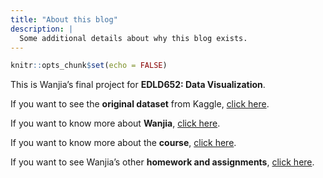 ```yaml
---
title: "About this blog"
description: |
  Some additional details about why this blog exists.
---
```


```r
knitr::opts_chunk$set(echo = FALSE)
```

This is Wanjia's final project for **EDLD652: Data Visualization**.

If you want to see the **original dataset** from Kaggle, [click here](https://www.kaggle.com/yamaerenay/spotify-dataset-19212020-160k-tracks).

If you want to know more about **Wanjia**, [click here](https://wanjiag.github.io/).

If you want to know more about the **course**, [click here](https://dataviz-2021.netlify.app/). 

If you want to see Wanjia's other **homework and assignments**, [click here](https://github.com/wanjiag/EDLD652).